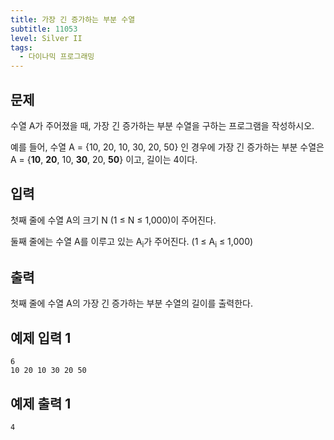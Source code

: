 ```yaml
---
title: 가장 긴 증가하는 부분 수열
subtitle: 11053
level: Silver II
tags:
  - 다이나믹 프로그래밍
---
```


## 문제

수열 A가 주어졌을 때, 가장 긴 증가하는 부분 수열을 구하는 프로그램을 작성하시오.

예를 들어, 수열 A = \{10, 20, 10, 30, 20, 50} 인 경우에 가장 긴 증가하는 부분 수열은 A = \{**10**, **20**, 10, **30**, 20, **50**} 이고, 길이는 4이다.

## 입력

첫째 줄에 수열 A의 크기 N (1 ≤ N ≤ 1,000)이 주어진다.

둘째 줄에는 수열 A를 이루고 있는 A<sub>i</sub>가 주어진다. (1 ≤ A<sub>i</sub> ≤ 1,000)

## 출력

첫째 줄에 수열 A의 가장 긴 증가하는 부분 수열의 길이를 출력한다.

## 예제 입력 1

```
6
10 20 10 30 20 50
```

## 예제 출력 1

```
4
```
